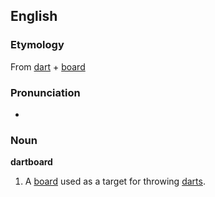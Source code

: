 ==English==
===Etymology===
From [[dart]] + [[board]]

===Pronunciation===
*{{audio|en-us-dartboard.ogg|Audio (US)}}

===Noun===
'''dartboard'''

# A [[board]] used as a target for throwing [[darts]].